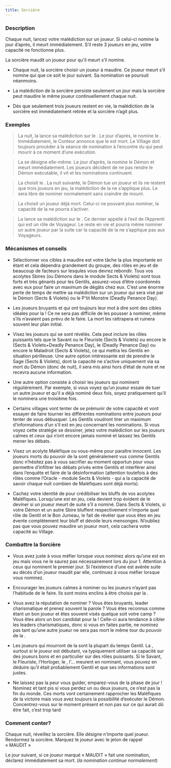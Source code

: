 ```yaml
---
title: Sorcière
---
```



<Role SORCIERE header />

### Description
Chaque nuit, lancez votre malédiction sur un joueur. Si celui-ci nomine la jour d’après, il meurt immédiatement. 
S’il reste 3 joueurs en jeu, votre capacité ne fonctionne plus.

La sorcière maudit un joueur pour qu’il meurt s’il nomine.

-   Chaque nuit, la sorcière choisir un joueur à maudire. Ce joueur meurt s’il nomine qui que ce soit le jour suivant. Sa nomination se poursuit néanmoins.

-   La malédiction de la sorcière persiste seulement un jour mais la sorcière peut maudire le même joueur continuellement chaque nuit.

-   Dès que seulement trois joueurs restent en vie, la malédiction de la sorcière est immédiatement retirée et la sorcière n’agit plus.


### Exemples 

> La nuit, la <Role SORCIERE /> lance sa malédiction sur le <Role CRIEUR />. Le jour d’après, le <Role CRIEUR /> nomine le <Role BARBIER />. Immédiatement, le Conteur annonce que le <Role CRIEUR /> est mort. Le Village doit toujours procéder à la séance de nomination à l’encontre du <Role BARBIER /> qui peut mourir à ce moment d’une exécution.

> La <Role SORCIERE /> se désigne elle-même. Le jour d’après, la <Role SORCIERE /> nomine le Démon et meurt immédiatement. Les joueurs décident de ne pas rendre le Démon exécutable, il vit et les nominations continuent.

> La <Role SORCIERE /> choisit le <Role PARIEUR />. La nuit suivante, le Démon tue un joueur et ils ne restent que trois joueurs en jeu, la malédiction de la <Role SORCIERE /> ne s’applique plus. Le <Role PARIEUR /> sera libre de nominer normalement sans craindre de mourir.

> La <Role SORCIERE /> choisit un joueur déjà mort. Celui-ci ne pouvant plus nominer, la capacité de la <Role SORCIERE /> ne pourra s’activer.

> La <Role SORCIERE /> lance sa malédiction sur le <Role SOLDAT />. Ce dernier appelle à l’exil de l’Apprenti qui est un rôle de Voyageur. Le <Role SOLDAT /> reste en vie et pourra même nominer un autre joueur par la suite car la capacité de la <Role SORCIERE /> ne s’applique pas aux Voyageurs.


### Mécanismes et conseils   

- Sélectionner vos cibles à maudire est votre tâche la plus importante en étant <Role SORCIERE /> et cela dépendra grandement du groupe, des rôles en jeu et de beaucoup de facteurs sur lesqules vous devrez rebondir. Tous vos acolytes Sbires (ou Démons dans le module Sects & Violets) sont tous forts et très gênants pour les Gentils, assurez-vous d’être coordonnés avec eux pour faire un maximum de dégâts chez eux.
C’est une énorme perte de temps de mettre sa malédiction sur un joueur qui sera visé par le Démon (Sects & Violets) ou le P’tit Monstre (Deadly Penance Day).
- Les joueurs bruyants et qui ont toujours leur mot à dire sont des cibles idéales pour la <Role SORCIERE /> ! Ce ne sera pas difficile de les pousser à nominer, même s’ils n’avaient pas prévu de le faire. La mort les rattrapera et ruinera souvent leur plan initial.

- Visez les joueurs qui se sont révélés. Cela peut inclure les rôles puissants tels que le Savant ou le Fleuriste (Sects & Violets) ou encore le <Role FAUSSAIRE /> (Sects & Violets+Deadly Penance Day), le <Role CHASSEUR_DE_PRIMES /> (Deadly Penance Day) ou encore le Maladroit (Sects & Violets), ce qui mettra les Gentils en situation périlleuse.
Une autre option intéressante est de prendre le Sage (Sects & Violets), dont la capacité ne s’active uniquement via sa mort du Démon (donc de nuit), il sera mis ainsi hors d’état de nuire et ne recevra aucune information.

- Une autre option consiste à choisir les joueurs qui nominent régulièrement. Par exemple, si vous voyez qu’un joueur essaie de tuer un autre joueur et qu’il a déjà nominé deux fois, soyez pratiquement qu’il le nominera une troisième fois.

- Certains villages vont tenter de se prémunir de votre capacité et vont essayer de faire tourner les différentes nominations entre joueurs pour tenter de vous débusquer. Les Gentils voudront tirer un maximum d’informations d’un <Role CRIEUR /> s’il est en jeu concernant les nominations. Si vous voyez cette stratégie se dessiner, jetez votre malédiction sur les joueurs calmes et ceux qui n’ont encore jamais nominé et laissez les Gentils mener les débats.

- Visez un acolyte Maléfique ou vous-même pour paraître innocent. Les joueurs morts du pouvoir de la <Role SORCIERE /> sont généralement vus comme Gentils donc n’hésitez pas à vous sacrifier au moment opportun pour vous permettre d’infiltrer les débats privés entre Gentils et interférer ainsi dans l’enquête et faire de la désinformation (attention toutefois à des rôles comme l’Oracle - module Sects & Violets - qui a la capacité de savoir chaque nuit combien de Maléfiques sont déjà morts).

- Cachez votre identité de <Role SORCIERE /> pour crédibiliser les bluffs de vos acolytes Maléfiques. Lorsqu’une <Role SORCIERE /> est en jeu, cela devient trop évident de le deviner si un joueur meurt de suite s’il a nominé. Dans Sects & Violets, si votre Démon et un autre Sbire bluffent respectivement n’importe quel rôle de Gentil et le Bon Jumeau, le fait de révéler que vous êtes en jeu évente complètement leur bluff et dévoile leurs mensonges.
N’oubliez pas que vous pouvez maudire un joueur mort, cela cachera votre capacité au Village.


### Combattre la Sorcière

- Vous avez juste à vous méfier lorsque vous nominez alors qu’une <Role SORCIERE /> est en jeu mais vous ne le saurez pas nécessairement lors du jour 1. Attention à ceux qui nominent le premier jour. Si l’existence d’une <Role SORCIERE /> est avérée suite au décès d’un joueur maudit par elle, continuez à vous méfier lorsque vous nominez.

- Encourager les joueurs calmes à nominer ou les joueurs n’ayant pas l’habitude de le faire. Ils sont moins enclins à être choisis par la <Role SORCIERE />.

- Vous avez la réputation de nominer ? Vous êtes bruyants, leader charismatique et prenez souvent la parole ? Vous êtes reconnus comme étant un bon joueur et êtes souvent visés quelque soit votre camp ? Vous êtes alors un bon candidat pour la <Role SORCIERE /> ! Celle-ci aura tendance à cibler les leaders charismatiques, donc si vous en faites partie, ne nominez pas tant qu’une autre joueur ne sera pas mort le même tour du pouvoir de la <Role SORCIERE />.

- Les joueurs qui mourront de la <Role SORCIERE /> sont la plupart du temps Gentil. La <Role SORCIERE />, surtout si le joueur est débutant, va typiquement utiliser sa capacité sur des joueurs bons et en particulier sur des rôles puissants. Si le Savant, le Fleuriste, l’Horloger, le <Role PARIEUR />, l’<Role EXORCISTE />… meurent en nominant, vous pouvez en déduire qu’il était probablement Gentil et que ses informations sont justes.

- Ne laissez pas la peur vous guider, emparez-vous de la phase de jour ! Nominez et tant pis si vous perdez un ou deux joueurs, ce n’est pas la fin du monde. Ces morts vont certainement rapprocher les Maléfiques de la victoire mais vous avez toujours la possibilité d’exécuter le Démon. Concentrez-vous sur le moment présent et non pas sur ce qui aurait dû être fait, c’est trop tard

### Comment conter?

Chaque nuit, réveillez la sorcière. Elle désigne n’importe quel joueur. Rendormez la sorcière. Marquez le joueur avec le jeton de rappel « MAUDIT »

Le jour suivant, si ce joueur marqué « MAUDIT » fait une nomination, déclarez immédiatement sa mort. (_la nomination continue normalement_)